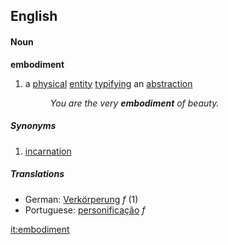 ==English==
====Noun====
{{wikipedia}}
'''embodiment'''
#a [[physical]] [[entity]] [[typify]]ing an [[abstraction]]
#:''You are the very '''embodiment''' of beauty.''
=====Synonyms=====
#[[incarnation]]
=====Translations=====
*German: [[Verkörperung]] ''f'' (1)
*Portuguese: [[personificação]] ''f''

[[it:embodiment]]